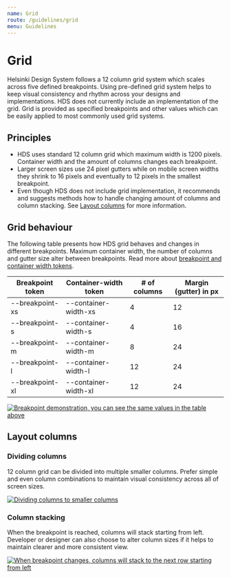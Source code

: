 ```yaml
---
name: Grid
route: /guidelines/grid
menu: Guidelines
---
```




# Grid

<LargeParagraph>
    Helsinki Design System follows a 12 column grid system which scales across five defined breakpoints. Using pre-defined grid system helps to keep visual consistency and rhythm across your designs and implementations.
</LargeParagraph>

<Notification labelText="Note!">
HDS does not currently include an implementation of the grid. Grid is provided as specified breakpoints and other values which can be easily applied to most commonly used grid systems.
</Notification>

## Principles

- HDS uses standard 12 column grid which maximum width is 1200 pixels. Container width and the amount of columns changes each breakpoint.
- Larger screen sizes use 24 pixel gutters while on mobile screen widths they shrink to 16 pixels and eventually to 12 pixels in the smallest breakpoint.
- Even though HDS does not include grid implementation, it recommends and suggests methods how to handle changing amount of columns and column stacking. See [Layout columns](/guidelines/grid#layout-columns) for more information.

## Grid behaviour

The following table presents how HDS grid behaves and changes in different breakpoints. Maximum container width, the number of columns and gutter size alter between breakpoints. Read more about [breakpoint and container width tokens](/design-tokens/breakpoints#tokens).

Breakpoint token | Container-width token | # of columns | Margin (gutter) in px
-----------------|-----------------------|--------------|----------------------
--breakpoint-xs  | --container-width-xs  | 4            | 12
--breakpoint-s   | --container-width-s   | 4            | 16
--breakpoint-m   | --container-width-m   | 8            | 24
--breakpoint-l   | --container-width-l   | 12           | 24
--breakpoint-xl  | --container-width-xl  | 12           | 24

[![Breakpoint demonstration, you can see the same values in the table above](../../static/grid-breakpoint-demonstration.png)](../../static/grid-breakpoint-demonstration.png "Breakpoint demonstration")

## Layout columns

### Dividing columns

12 column grid can be divided into multiple smaller columns. Prefer simple and even column combinations to maintain visual consistency across all of screen sizes.

[![Dividing columns to smaller columns](../../static/grid-layout-columns.png)](../../static/grid-layout-columns.png "Dividing columns to smaller columns")

### Column stacking

When the breakpoint is reached, columns will stack starting from left. Developer or designer can also choose to alter column sizes if it helps to maintain clearer and more consistent view.

[![When breakpoint changes, columns will stack to the next row starting from left](../../static/grid-column-stacking.png)](../../static/grid-column-stacking.png "When breakpoint changes, columns will stack to the next row starting from left")

